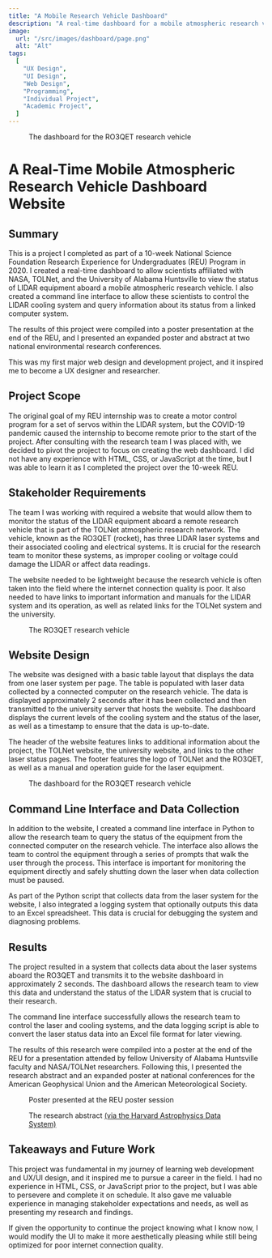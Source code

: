 ```yaml
---
title: "A Mobile Research Vehicle Dashboard"
description: "A real-time dashboard for a mobile atmospheric research vehicle."
image:
  url: "/src/images/dashboard/page.png"
  alt: "Alt"
tags:
  [
    "UX Design",
    "UI Design",
    "Web Design",
    "Programming",
    "Individual Project",
    "Academic Project",
  ]
---
```



<figure>
  <ZoomImg client:load src="/src/images/dashboard/page.png" alt="" />
  <figcaption>The dashboard for the RO3QET research vehicle</figcaption>
</figure>

# A Real-Time Mobile Atmospheric Research Vehicle Dashboard Website

## Summary

This is a project I completed as part of a 10-week National Science Foundation Research Experience for Undergraduates (REU) Program in 2020. I created a real-time dashboard to allow scientists affiliated with NASA, TOLNet, and the University of Alabama Huntsville to view the status of LIDAR equipment aboard a mobile atmospheric research vehicle. I also created a command line interface to allow these scientists to control the LIDAR cooling system and query information about its status from a linked computer system. 

The results of this project were compiled into a poster presentation at the end of the REU, and I presented an expanded poster and abstract at two national environmental research conferences. 

This was my first major web design and development project, and it inspired me to become a UX designer and researcher.

## Project Scope

The original goal of my REU internship was to create a motor control program for a set of servos within the LIDAR system, but the COVID-19 pandemic caused the internship to become remote prior to the start of the project. After consulting with the research team I was placed with, we decided to pivot the project to focus on creating the web dashboard. I did not have any experience with HTML, CSS, or JavaScript at the time, but I was able to learn it as I completed the project over the 10-week REU.

## Stakeholder Requirements

The team I was working with required a website that would allow them to monitor the status of the LIDAR equipment aboard a remote research vehicle that is part of the TOLNet atmospheric research network. The vehicle, known as the RO3QET (rocket), has three LIDAR laser systems and their associated cooling and electrical systems. It is crucial for the research team to monitor these systems, as improper cooling or voltage could damage the LIDAR or affect data readings.

The website needed to be lightweight because the research vehicle is often taken into the field where the internet connection quality is poor. It also needed to have links to important information and manuals for the LIDAR system and its operation, as well as related links for the TOLNet system and the university.

<figure>
  <ZoomImg client:load src="/src/images/dashboard/RO3QET.jpg" alt="" />
  <figcaption>The RO3QET research vehicle</figcaption>
</figure>

## Website Design

The website was designed with a basic table layout that displays the data from one laser system per page. The table is populated with laser data collected by a connected computer on the research vehicle. The data is displayed approximately 2 seconds after it has been collected and then transmitted to the university server that hosts the website. The dashboard displays the current levels of the cooling system and the status of the laser, as well as a timestamp to ensure that the data is up-to-date.

The header of the website features links to additional information about the project, the TOLNet website, the university website, and links to the other laser status pages. The footer features the logo of TOLNet and the RO3QET, as well as a manual and operation guide for the laser equipment.

<figure>
  <ZoomImg client:load src="/src/images/dashboard/page.png" alt="" />
  <figcaption>The dashboard for the RO3QET research vehicle</figcaption>
</figure>

## Command Line Interface and Data Collection

In addition to the website, I created a command line interface in Python to allow the research team to query the status of the equipment from the connected computer on the research vehicle. The interface also allows the team to control the equipment through a series of prompts that walk the user through the process. This interface is important for monitoring the equipment directly and safely shutting down the laser when data collection must be paused.

As part of the Python script that collects data from the laser system for the website, I also integrated a logging system that optionally outputs this data to an Excel spreadsheet. This data is crucial for debugging the system and diagnosing problems.

## Results

The project resulted in a system that collects data about the laser systems aboard the RO3QET and transmits it to the website dashboard in approximately 2 seconds. The dashboard allows the research team to view this data and understand the status of the LIDAR system that is crucial to their research.

The command line interface successfully allows the research team to control the laser and cooling systems, and the data logging script is able to convert the laser status data into an Excel file format for later viewing.

The results of this research were compiled into a poster at the end of the REU for a presentation attended by fellow University of Alabama Huntsville faculty and NASA/TOLNet researchers. Following this, I presented the research abstract and an expanded poster at national conferences for the American Geophysical Union and the American Meteorological Society.

<figure>
  <ZoomImg client:load src="/src/images/dashboard/poster.png" alt="" />
  <figcaption>Poster presented at the REU poster session</figcaption>
</figure>

<figure>
  <ZoomImg client:load src="/src/images/dashboard/ads.png" alt="" />
  <figcaption>The research abstract <a href="https://ui.adsabs.harvard.edu/">(via the Harvard Astrophysics Data System)</a> </figcaption>
</figure>

## Takeaways and Future Work

This project was fundamental in my journey of learning web development and UX/UI design, and it inspired me to pursue a career in the field. I had no experience in HTML, CSS, or JavaScript prior to the project, but I was able to persevere and complete it on schedule. It also gave me valuable experience in managing stakeholder expectations and needs, as well as presenting my research and findings.

If given the opportunity to continue the project knowing what I know now, I would modify the UI to make it more aesthetically pleasing while still being optimized for poor internet connection quality. 